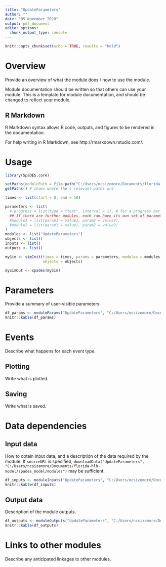 ---
title: "UpdateParameters"
author: ""
date: "05 November 2020"
output: pdf_document
editor_options:
  chunk_output_type: console
---

```{r setup, include=FALSE}
knitr::opts_chunk$set(echo = TRUE, results = "hold")
```

# Overview

Provide an overview of what the module does / how to use the module.

Module documentation should be written so that others can use your module.
This is a template for module documentation, and should be changed to reflect your module.

## R Markdown

R Markdown syntax allows R code, outputs, and figures to be rendered in the documentation.

For help writing in R Markdown, see http://rmarkdown.rstudio.com/.

# Usage

```{r module_usage}
library(SpaDES.core)

setPaths(modulePath = file.path("C:/Users/ncsizemore/Documents/florida-hlb-model/spades_model/modules"))
getPaths() # shows where the 4 relevant paths are

times <- list(start = 0, end = 10)

parameters <- list(
  #.progress = list(type = "text", interval = 1), # for a progress bar
  ## If there are further modules, each can have its own set of parameters:
  #module1 = list(param1 = value1, param2 = value2),
  #module2 = list(param1 = value1, param2 = value2)
)
modules <- list("UpdateParameters")
objects <- list()
inputs <- list()
outputs <- list()

mySim <- simInit(times = times, params = parameters, modules = modules,
                 objects = objects)

mySimOut <- spades(mySim)
```

# Parameters

Provide a summary of user-visible parameters.

```{r moduleParams, echo = FALSE}
df_params <- moduleParams("UpdateParameters", "C:/Users/ncsizemore/Documents/florida-hlb-model/spades_model/modules")
knitr::kable(df_params)
```

# Events

Describe what happens for each event type.

## Plotting

Write what is plotted.

## Saving

Write what is saved.

# Data dependencies

## Input data

How to obtain input data, and a description of the data required by the module.
If `sourceURL` is specified, `downloadData("UpdateParameters", "C:/Users/ncsizemore/Documents/florida-hlb-model/spades_model/modules")` may be sufficient.

```{r moduleInputs, echo = FALSE}
df_inputs <- moduleInputs("UpdateParameters", "C:/Users/ncsizemore/Documents/florida-hlb-model/spades_model/modules")
knitr::kable(df_inputs)
```

## Output data

Description of the module outputs.

```{r moduleOutputs, echo = FALSE}
df_outputs <- moduleOutputs("UpdateParameters", "C:/Users/ncsizemore/Documents/florida-hlb-model/spades_model/modules")
knitr::kable(df_outputs)
```

# Links to other modules

Describe any anticipated linkages to other modules.
